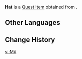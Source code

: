 {{Item Infobox
|id           = 120660
|image        = Item Hat.png
|type         = Quest Items
|group        = 
|description  = A hat obtained from the [[Rag and Bone Shop]]. Though it isn't the same hat that was lost, it should be sufficient to handle the situation at hand.
|source1      = [[An Opportunity for Rebirth]]
}}
'''Hat''' is a [[Quest Item]] obtained from {{Quest|Reborn in the Land of Grievances}}.

==Other Languages==
{{Other Languages|default_hidden=1
|en      = Hat
|zhs     = 帽子
|zhs_rm  = Màozi
|zht     = 帽子
|zht_rm  = Màozi
|ja      = 帽子
|ja_rm   = Boushi
|ko      = {{tt|모자|帽子}}
|ko_rm   = 
|es      = Sombrero
|fr      = Chapeau
|ru      = Шляпа
|th      = หมวก
|th_rm   = 
|vi      = Mũ
|de      = Hut
|id      = Topi
|pt      = Chapéu
|tr      = Şapka
|it      = Cappello
}}

==Change History==
{{Change History|4.1}}

[[vi:Mũ]]